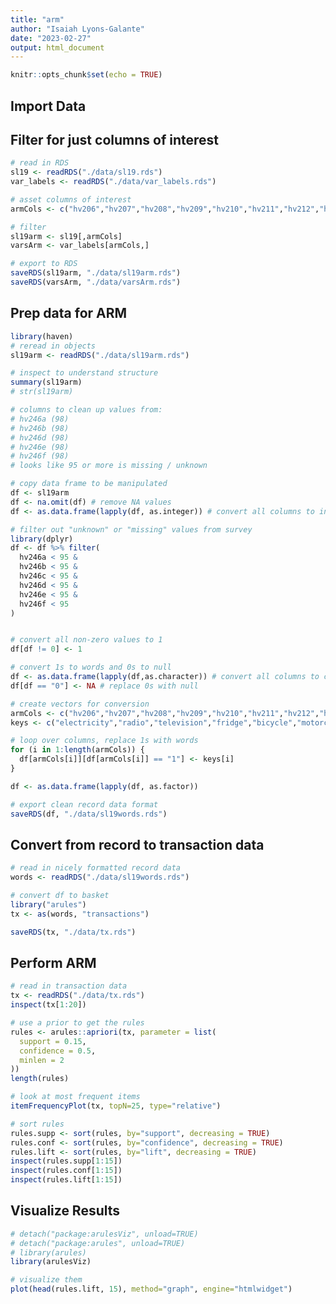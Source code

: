 ```yaml
---
title: "arm"
author: "Isaiah Lyons-Galante"
date: "2023-02-27"
output: html_document
---
```


```r
knitr::opts_chunk$set(echo = TRUE)
```


## Import Data

## Filter for just columns of interest
```r
# read in RDS
sl19 <- readRDS("./data/sl19.rds")
var_labels <- readRDS("./data/var_labels.rds")

# asset columns of interest
armCols <- c("hv206","hv207","hv208","hv209","hv210","hv211","hv212","hv221","hv227","hv243a","hv243b","hv243c","hv243d","hv243e","hv246a","hv246b","hv246c","hv246d","hv246e","hv246f","hv247")

# filter
sl19arm <- sl19[,armCols]
varsArm <- var_labels[armCols,]

# export to RDS
saveRDS(sl19arm, "./data/sl19arm.rds")
saveRDS(varsArm, "./data/varsArm.rds")
```

## Prep data for ARM
```r
library(haven)
# reread in objects
sl19arm <- readRDS("./data/sl19arm.rds")

# inspect to understand structure
summary(sl19arm)
# str(sl19arm)

# columns to clean up values from:
# hv246a (98)
# hv246b (98)
# hv246d (98)
# hv246e (98)
# hv246f (98)
# looks like 95 or more is missing / unknown

# copy data frame to be manipulated
df <- sl19arm
df <- na.omit(df) # remove NA values
df <- as.data.frame(lapply(df, as.integer)) # convert all columns to int

# filter out "unknown" or "missing" values from survey
library(dplyr)
df <- df %>% filter(
  hv246a < 95 &
  hv246b < 95 &
  hv246c < 95 &
  hv246d < 95 &
  hv246e < 95 &
  hv246f < 95
)


# convert all non-zero values to 1
df[df != 0] <- 1

# convert 1s to words and 0s to null
df <- as.data.frame(lapply(df,as.character)) # convert all columns to char
df[df == "0"] <- NA # replace 0s with null

# create vectors for conversion
armCols <- c("hv206","hv207","hv208","hv209","hv210","hv211","hv212","hv221","hv227","hv243a","hv243b","hv243c","hv243d","hv243e","hv246a","hv246b","hv246c","hv246d","hv246e","hv246f","hv247")
keys <- c("electricity","radio","television","fridge","bicycle","motorcycle","car","landline","bednet","cellphone","watch","cart","boat","computer","cattle","cows","horses","goats","sheep","chickens","bank")

# loop over columns, replace 1s with words
for (i in 1:length(armCols)) {
  df[armCols[i]][df[armCols[i]] == "1"] <- keys[i]
}

df <- as.data.frame(lapply(df, as.factor))

# export clean record data format
saveRDS(df, "./data/sl19words.rds")
```

## Convert from record to transaction data
```r
# read in nicely formatted record data
words <- readRDS("./data/sl19words.rds")

# convert df to basket
library("arules")
tx <- as(words, "transactions")

saveRDS(tx, "./data/tx.rds")
```

## Perform ARM
```r
# read in transaction data
tx <- readRDS("./data/tx.rds")
inspect(tx[1:20])

# use a prior to get the rules
rules <- arules::apriori(tx, parameter = list(
  support = 0.15,
  confidence = 0.5,
  minlen = 2
))
length(rules)

# look at most frequent items
itemFrequencyPlot(tx, topN=25, type="relative")

# sort rules
rules.supp <- sort(rules, by="support", decreasing = TRUE)
rules.conf <- sort(rules, by="confidence", decreasing = TRUE)
rules.lift <- sort(rules, by="lift", decreasing = TRUE)
inspect(rules.supp[1:15])
inspect(rules.conf[1:15])
inspect(rules.lift[1:15])

```

## Visualize Results
```r
# detach("package:arulesViz", unload=TRUE)
# detach("package:arules", unload=TRUE)
# library(arules)
library(arulesViz)

# visualize them
plot(head(rules.lift, 15), method="graph", engine="htmlwidget")
```


